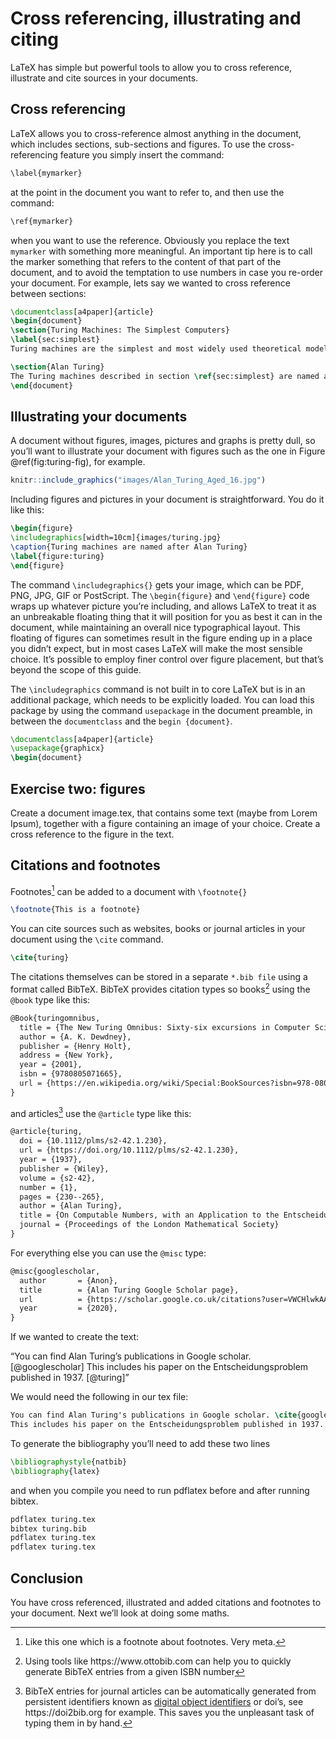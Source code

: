 # Cross referencing, illustrating and citing {#figref}

LaTeX has simple but powerful tools to allow you to cross reference, illustrate and cite sources in your documents.

## Cross referencing

LaTeX allows you to cross-reference almost anything in the document, which includes sections, sub-sections and figures. To use the cross-referencing feature you simply insert the command:

```r
\label{mymarker}
```

at the point in the document you want to refer to, and then use the command:
```r
\ref{mymarker}
```

when you want to use the reference. Obviously you replace the text `mymarker` with something more meaningful. An important tip here is to call the marker something that refers to the content of that part of the document, and to avoid the temptation to use numbers in case you re-order your document. For example, lets say we wanted to cross reference between sections:

```tex
\documentclass[a4paper]{article}
\begin{document}
\section{Turing Machines: The Simplest Computers}
\label{sec:simplest}
Turing machines are the simplest and most widely used theoretical models of computing. Far too slow and unwieldy ever to be embodied in a real device, these conceptual machines nevertheless seem to capture everything we mean by the term \textit{computation}. No only do Turing machines occupy the top level of the Chomsky hierarchy, but they also seem capable of computing any function which is computable by any other conceptual scheme.

\section{Alan Turing}
The Turing machines described in section \ref{sec:simplest} are named after Alan Turing.
\end{document}
```

## Illustrating your documents

A document without figures, images, pictures and graphs is pretty dull, so you'll want to illustrate your document with figures such as the one in Figure \@ref(fig:turing-fig), for example.

```r
knitr::include_graphics("images/Alan_Turing_Aged_16.jpg")
```

Including figures and pictures in your document is straightforward. You do it like this:

```tex
\begin{figure}
\includegraphics[width=10cm]{images/turing.jpg}
\caption{Turing machines are named after Alan Turing}
\label{figure:turing}
\end{figure}
```


The command `\includegraphics{}` gets your image, which can be PDF, PNG, JPG, GIF or PostScript. The `\begin{figure}` and `\end{figure}` code wraps up whatever picture you’re including, and allows LaTeX to treat it as an unbreakable floating thing that it will position for you as best it can in the document, while maintaining an overall nice typographical layout. This floating of figures can sometimes result in the figure ending up in a place you didn’t expect, but in most cases LaTeX will make the most sensible choice. It’s possible to employ finer control over figure placement, but that’s beyond the scope of this guide.

The `\includegraphics` command is not built in to core LaTeX but is in an additional package, which needs to be explicitly loaded. You can load this package by using the command `usepackage` in the document preamble, in between the `documentclass` and the `begin {document}`.

```tex
\documentclass[a4paper]{article}
\usepackage{graphicx}
\begin{document}
```

## Exercise two: figures {#ex2}
Create a document image.tex, that contains some text (maybe from Lorem Ipsum), together with a figure containing an image of your choice. Create a cross reference to the figure in the text.


## Citations and footnotes

Footnotes^[Like this one which is a footnote about footnotes. Very meta.] can be added to a document with `\footnote{}`

```tex
\footnote{This is a footnote}
```
You can cite sources such as websites, books or journal articles in your document using the `\cite` command.

```tex
\cite{turing}
```
The citations themselves can be stored in a separate `*.bib file` using a format called BibTeX. BibTeX provides citation types so books^[Using tools like https://www.ottobib.com can help you to quickly generate BibTeX entries from a given ISBN number] using the `@book` type like this:

```tex
@Book{turingomnibus,
  title = {The New Turing Omnibus: Sixty-six excursions in Computer Science},
  author = {A. K. Dewdney},
  publisher = {Henry Holt},
  address = {New York},
  year = {2001},
  isbn = {9780805071665},
  url = {https://en.wikipedia.org/wiki/Special:BookSources?isbn=978-0805071665}
}
```
and articles^[BibTeX entries for journal articles can be automatically generated from persistent identifiers known as [digital object identifiers](https://en.wikipedia.org/wiki/Digital_object_identifier) or doi's, see https://doi2bib.org for example. This saves you the unpleasant task of typing them in by hand.] use the `@article` type like this:

```tex
@article{turing,
  doi = {10.1112/plms/s2-42.1.230},
  url = {https://doi.org/10.1112/plms/s2-42.1.230},
  year = {1937},
  publisher = {Wiley},
  volume = {s2-42},
  number = {1},
  pages = {230--265},
  author = {Alan Turing},
  title = {On Computable Numbers, with an Application to the Entscheidungsproblem},
  journal = {Proceedings of the London Mathematical Society}
}
```

For everything else you can use the `@misc` type:

```tex
@misc{googlescholar,
  author       = {Anon},
  title        = {Alan Turing Google Scholar page},
  url          = {https://scholar.google.co.uk/citations?user=VWCHlwkAAAAJ},
  year         = {2020},
}
```

If we wanted to create the text:

“You can find Alan Turing's publications in Google scholar. [@googlescholar]
This includes his paper on the Entscheidungsproblem published in 1937. [@turing]”

We would need the following in our tex file:

```tex
You can find Alan Turing's publications in Google scholar. \cite{googlescholar}
This includes his paper on the Entscheidungsproblem published in 1937. \cite{turing}
```

To generate the bibliography you'll need to add these two lines

```tex
\bibliographystyle{natbib}
\bibliography{latex}
```
and when you compile you need to run pdflatex before and after running bibtex.

```tex
pdflatex turing.tex
bibtex turing.bib
pdflatex turing.tex
pdflatex turing.tex
```


## Conclusion {#fingconc}
You have cross referenced, illustrated and added citations and footnotes to your document. Next we'll look at doing some maths.
